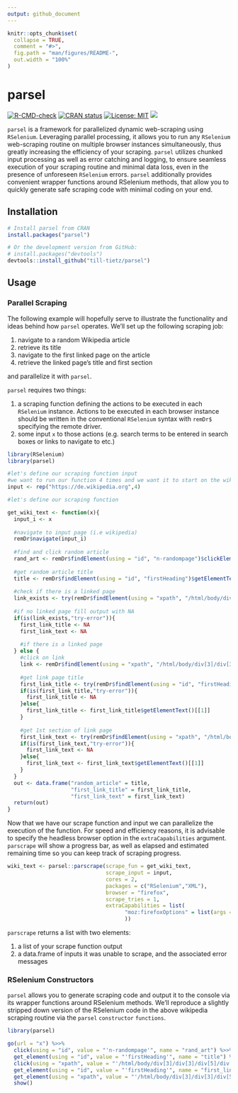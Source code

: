 ```yaml
---
output: github_document
---
```


<!-- README.md is generated from README.Rmd. Please edit that file -->

```r
knitr::opts_chunk$set(
  collapse = TRUE,
  comment = "#>",
  fig.path = "man/figures/README-",
  out.width = "100%"
)
```

# parsel

<!-- badges: start -->
[![R-CMD-check](https://github.com/till-tietz/parsel/workflows/R-CMD-check/badge.svg)](https://github.com/till-tietz/parsel/actions)
[![CRAN status](https://www.r-pkg.org/badges/version/parsel)](https://CRAN.R-project.org/package=parsel)
[![License: MIT](https://img.shields.io/badge/License-MIT-orange.svg)](https://opensource.org/licenses/MIT)
![](https://cranlogs.r-pkg.org/badges/grand-total/parsel?color)
<!-- badges: end -->

`parsel` is a framework for parallelized  dynamic web-scraping using `RSelenium`. Leveraging parallel processing, it allows you to run any `RSelenium` web-scraping routine on multiple browser instances simultaneously, thus greatly increasing the efficiency of your scraping. `parsel` utilizes chunked input processing as well as error catching and logging, to ensure seamless execution of your scraping routine and minimal data loss, even in the presence of unforeseen `RSelenium` errors. 
`parsel` additionally provides convenient wrapper functions around RSelenium methods, that allow you to quickly generate safe scraping code with minimal coding on your end. 

## Installation

``` r
# Install parsel from CRAN
install.packages("parsel")

# Or the development version from GitHub:
# install.packages("devtools")
devtools::install_github("till-tietz/parsel")
```
## Usage 

### Parallel Scraping 

The following example will hopefully serve to illustrate the functionality and ideas behind how `parsel` operates.
We'll set up the following scraping job:

1. navigate to a random Wikipedia article 
2. retrieve its title 
3. navigate to the first linked page on the article 
4. retrieve the linked page's title and first section 

and parallelize it with `parsel`.

`parsel` requires two things: 

1. a scraping function defining the actions to be executed in each `RSelenium` instance. Actions to be executed in each browser instance should be written in the conventional `RSelenium` syntax with `remDr$` specifying the remote driver.   
2. some input `x` to those actions (e.g. search terms to be entered in search boxes or links to navigate to etc.)

```r
library(RSelenium)
library(parsel)

#let's define our scraping function input 
#we want to run our function 4 times and we want it to start on the wikipedia main page each time 
input <- rep("https://de.wikipedia.org",4)

#let's define our scraping function 

get_wiki_text <- function(x){
  input_i <- x
  
  #navigate to input page (i.e wikipedia)
  remDr$navigate(input_i)
  
  #find and click random article 
  rand_art <- remDr$findElement(using = "id", "n-randompage")$clickElement()
  
  #get random article title 
  title <- remDr$findElement(using = "id", "firstHeading")$getElementText()[[1]]
  
  #check if there is a linked page
  link_exists <- try(remDr$findElement(using = "xpath", "/html/body/div[3]/div[3]/div[5]/div[1]/p[1]/a[1]"))
  
  #if no linked page fill output with NA
  if(is(link_exists,"try-error")){
    first_link_title <- NA
    first_link_text <- NA
    
    #if there is a linked page
  } else {
    #click on link
    link <- remDr$findElement(using = "xpath", "/html/body/div[3]/div[3]/div[5]/div[1]/p[1]/a[1]")$clickElement()
    
    #get link page title
    first_link_title <- try(remDr$findElement(using = "id", "firstHeading"))
    if(is(first_link_title,"try-error")){
      first_link_title <- NA
    }else{
      first_link_title <- first_link_title$getElementText()[[1]]
    }
    
    #get 1st section of link page
    first_link_text <- try(remDr$findElement(using = "xpath", "/html/body/div[3]/div[3]/div[5]/div[1]/p[1]"))
    if(is(first_link_text,"try-error")){
      first_link_text <- NA
    }else{
      first_link_text <- first_link_text$getElementText()[[1]]
    }
  }
  out <- data.frame("random_article" = title,
                    "first_link_title" = first_link_title,
                    "first_link_text" = first_link_text)
  return(out)
}


```

Now that we have our scrape function and input we can parallelize the execution of the function. 
For speed and efficiency reasons, it is advisable to specify the headless browser option in the `extraCapabilities` argument. 
`parscrape` will show a progress bar, as well as elapsed and estimated remaining time so you can keep track of scraping progress. 

```r
wiki_text <- parsel::parscrape(scrape_fun = get_wiki_text,
                               scrape_input = input,
                               cores = 2,
                               packages = c("RSelenium","XML"),
                               browser = "firefox",
                               scrape_tries = 1,
                               extraCapabilities = list(
                                     "moz:firefoxOptions" = list(args = list('--headless'))
                                     ))


```

`parscrape` returns a list with two elements:

1. a list of your scrape function output 
2. a data.frame of inputs it was unable to scrape, and the associated error messages 


### RSelenium Constructors 

`parsel` allows you to generate scraping code and output it to the console via its wrapper functions around RSelenium methods. 
We'll reproduce a slightly stripped down version of the RSelenium code in the above wikipedia scraping routine via the `parsel` `constructor` `functions`. 

```r
library(parsel)

go(url = "x") %>>%
  click(using = "id", value = "'n-randompage'", name = "rand_art") %>>%
  get_element(using = "id", value = "'firstHeading'", name = "title") %>>%
  click(using = "xpath", value = "'/html/body/div[3]/div[3]/div[5]/div[1]/p[1]/a[1]'", name = "link") %>>%
  get_element(using = "id", value = "'firstHeading'", name = "first_link_title") %>>%
  get_element(using = "xpath", value = "'/html/body/div[3]/div[3]/div[5]/div[1]/p[1]'", name = "first_link_text") %>>%
  show()
  

```

